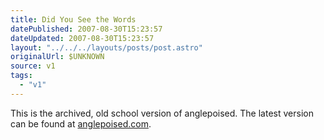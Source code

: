 ```yaml
---
title: Did You See the Words
datePublished: 2007-08-30T15:23:57
dateUpdated: 2007-08-30T15:23:57
layout: "../../../layouts/posts/post.astro"
originalUrl: $UNKNOWN
source: v1
tags:
  - "v1"
---
```


This is the archived, old school version of anglepoised. The latest version can be found at [anglepoised.com][1].

[1]: http://anglepoised.com/
